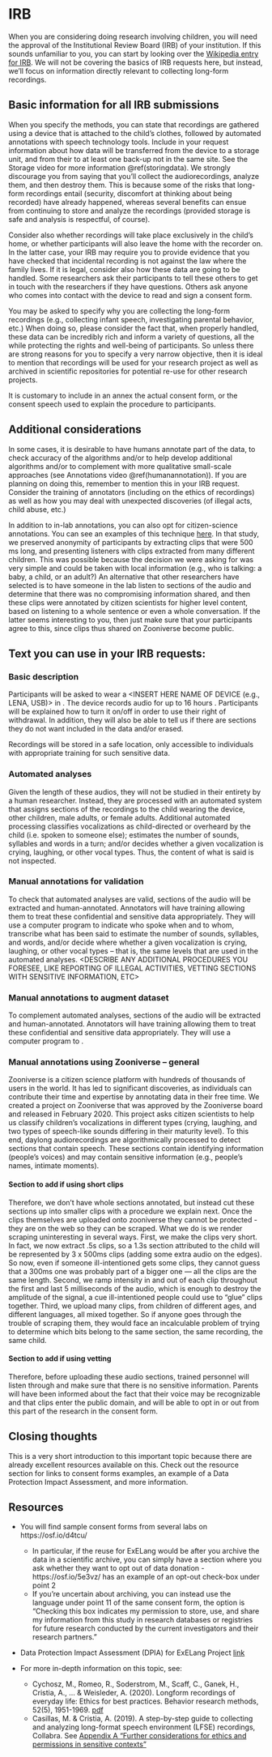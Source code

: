 # IRB {#irb}

When you are considering doing research involving children, you will need the approval of the Institutional Review Board (IRB) of your institution. If this sounds unfamiliar to you, you can start by looking over the [Wikipedia entry for IRB](https://en.wikipedia.org/wiki/Institutional_review_board). We will not be covering the basics of IRB requests here, but instead, we'll focus on information directly relevant to collecting long-form recordings.


## Basic information for all IRB submissions

When you specify the methods, you can state that recordings are gathered using a device that is attached to the child’s clothes, followed by automated annotations with speech technology tools. Include in your request information about how data will be transferred from the device to a storage unit, and from their to at least one back-up not in the same site. See the Storage video for more information \@ref(storingdata). We strongly discourage you from saying that you'll collect the audiorecordings, analyze them, and then destroy them. This is because some of the risks that long-form recordings entail (security, discomfort at thinking about being recorded) have already happened, whereas several benefits can ensue from continuing to store and analyze the recordings (provided storage is safe and analysis is respectful, of course).

Consider also whether recordings will take place exclusively in the child’s home, or whether participants will also leave the home with the recorder on. In the latter case, your IRB may require you to provide evidence that you have checked that incidental recording is not against the law where the family lives. If it is legal, consider also how these data are going to be handled. Some researchers ask their participants to tell these others to get in touch with the researchers if they have questions. Others ask anyone who comes into contact with the device to read and sign a consent form.

You may be asked to specify why you are collecting the long-form recordings (e.g., collecting infant speech, investigating parental behavior, etc.) When doing so, please consider the fact that, when properly handled, these data can be incredibly rich and inform a variety of questions, all the while protecting the rights and well-being of participants. So unless there are strong reasons for you to specify a very narrow objective, then it is ideal to mention that recordings will be used for your research project as well as archived in scientific repositories for potential re-use for other research projects.


It is customary to include in an annex the actual consent form, or the consent speech used to explain the procedure to participants.

## Additional considerations

In some cases, it is desirable to have humans annotate part of the data, to check accuracy of the algorithms and/or to help develop additional algorithms and/or to complement with more qualitative small-scale approaches (see Annotations video \@ref(humanannotation)). If you are planning on doing this, remember to mention this in your IRB request. Consider the training of annotators (including on the ethics of recordings) as well as how you may deal with unexpected discoveries (of illegal acts, child abuse, etc.)

In addition to in-lab annotations, you can also opt for citizen-science annotations. You can see an examples of this technique [here](https://www.zooniverse.org/projects/laac-lscp/maturity-of-baby-sounds). In that study, we preserved anonymity of participants by extracting clips that were 500 ms long, and presenting listeners with clips extracted from many different children. This was possible because the decision we were asking for was very simple and could be taken with local information (e.g., who is talking: a baby, a child, or an adult?) An alternative that other researchers have selected is to have someone in the lab listen to sections of the audio and determine that there was no compromising information shared, and then these clips were annotated by citizen scientists for higher level content, based on listening to a whole sentence or even a whole conversation. If the latter seems interesting to you, then just make sure that your participants agree to this, since clips thus shared on Zooniverse become public. 




## Text you can use in your IRB requests:

### Basic description

Participants will be asked to wear a <INSERT HERE NAME OF DEVICE (e.g., LENA, USB)> in <EITHER the breast pocket of a child-appropriate t-shirt OR securely fastened onto their clothes>. The device records audio for up to 16 hours <DOUBLE-CHECK DURATION BASED ON YOUR DEVICE>. Participants will be explained how to turn it on/off in order to use their right of withdrawal. In addition, they will also be able to tell us if there are sections they do not want included in the data and/or erased.

Recordings will be stored in a safe location, only accessible to individuals with appropriate training for such sensitive data.

### Automated analyses

Given the length of these audios, they will not be studied in their entirety by a human researcher. Instead, they are processed with an automated system that assigns sections of the recordings to the child wearing the device, other children, male adults, or female adults. Additional automated processing classifies vocalizations as child-directed or overheard by the child (i.e. spoken to someone else); estimates the number of sounds, syllables and words in a turn; and/or decides whether a given vocalization is crying, laughing, or other vocal types. Thus, the content of what is said is not inspected. 

### Manual annotations for validation

To check that automated analyses are valid, sections of the audio will be extracted and human-annotated. Annotators will have training allowing them to treat these confidential and sensitive data appropriately. They will use a computer program to indicate who spoke when and to whom, transcribe what has been said to estimate the number of sounds, syllables, and words, and/or decide where whether a given vocalization is crying, laughing, or other vocal types -- that is, the same levels that are used in the automated analyses.
<DESCRIBE ANY ADDITIONAL PROCEDURES YOU FORESEE, LIKE REPORTING OF ILLEGAL ACTIVITIES, VETTING SECTIONS WITH SENSITIVE INFORMATION, ETC>

### Manual annotations to augment dataset

To complement automated analyses, sections of the audio will be extracted and human-annotated. Annotators will have training allowing them to treat these confidential and sensitive data appropriately. They will use a computer program to  <DESCRIBE ALL PROCEDURES YOU FORESEE>.

### Manual annotations using Zooniverse -- general


Zooniverse is a citizen science platform with hundreds of thousands of users in the world. It has led to significant discoveries, as individuals can contribute their time and expertise by annotating data in their free time. We created a project on Zooniverse that was approved by the Zooniverse board and released in February 2020. This project asks citizen scientists to help us classify children's vocalizations in different types (crying, laughing, and two types of speech-like sounds differing in their maturity level).
To this end, daylong audiorecordings are algorithmically processed to detect sections that contain speech. These sections contain identifying information (people's voices) and may contain sensitive information (e.g., people's names, intimate moments). 

#### Section to add if using short clips

Therefore, we don't have whole sections annotated, but instead cut these sections up into smaller clips with a procedure we explain next. Once the clips themselves are uploaded onto zooniverse they cannot be protected - they are on the web so they can be scraped. What we do is we render scraping uninteresting in several ways. First, we make the clips very short. In fact, we now extract .5s clips, so a 1.3s  section attributed to the child will be represented by 3 x 500ms clips (adding some extra audio on the edges). So now, even if someone ill-intentioned gets some clips, they cannot guess that a 300ms one was probably part of a bigger one --- all the clips are the same length.  Second, we ramp intensity in and out of each clip throughout the first and last 5 milliseconds of the audio, which is enough to destroy the amplitude of the signal, a cue ill-intentioned people could use to "glue" clips together. Third, we upload many clips, from children of different ages, and different languages, all mixed together. So if anyone goes through the trouble of scraping them, they would face an incalculable problem of trying to determine which bits belong to the same section, the same recording, the same child.


#### Section to add if using vetting

Therefore, before uploading these audio sections, trained personnel will listen through and make sure that there is no sensitive information. Parents will have been informed about the fact that their voice may be recognizable and that clips enter the public domain, and will be able to opt in or out from this part of the research in the consent form.

## Closing thoughts

This is a very short introduction to this important topic because there are already excellent resources available on this. Check out the resource section for links to consent forms examples, an example of a Data Protection Impact Assessment, and more information.

<!-- IRB (ethics) → see IRB doc on email/ step-by-step -->
<!-- IRB-basic (automated annotation, collection only in the home) -->
<!-- IRB-checking laws in the country (collection outside of home) -->
<!-- IRB-donation of data -->
<!-- IRB-human annotation -->
<!-- IRB-zooniverse annotation -->


## Resources

- You will find sample consent forms from several labs on https://osf.io/d4tcu/
    - In particular, if the reuse for ExELang would be after you archive the data in a scientific archive, you can simply have a section where you ask whether they want to opt out of data donation - https://osf.io/5e3vz/ has an example of an opt-out check-box under point 2
   - If you're uncertain about archiving, you can instead use the language under point 11 of the same consent form, the option is "Checking this box indicates my permission to store, use, and share my information from this study in research databases or registries for future research conducted by the current investigators and their research partners."

- Data Protection Impact Assessment (DPIA) for ExELang Project [link](https://docs.google.com/document/d/1uUclyh7XCp7UiaI2_kW5f9hMWuMwI1HpYb2lcK6y6gI/edit)

- For more in-depth information on this topic, see:
    - Cychosz, M., Romeo, R., Soderstrom, M., Scaff, C., Ganek, H., Cristia, A., ... & Weisleder, A. (2020). Longform recordings of everyday life: Ethics for best practices. Behavior research methods, 52(5), 1951-1969. [pdf](https://psyarxiv.com/ah37c/download?format=pdf)
    - Casillas, M. & Cristia, A. (2019). A step-by-step guide to collecting and analyzing long-format speech environment (LFSE) recordings, Collabra. See [Appendix A "Further considerations for ethics and permissions in sensitive contexts
"](https://ucp.silverchair-cdn.com/ucp/content_public/journal/collabra/5/1/10.1525_collabra.209/3/collabra-5-209-s1.pdf?Expires=1633594641&Signature=qXacU15L3LUAaJ6CQKPyRT-EsW-UqBjJChdbm7fV~3XL6AKuqoqHHQmCTgW4kq84BwU1qqp-aAifxumuROnCH8lKVpQs9k4IbtRqDwt0ztu5Z2eMYifvwCgLypw94Vt13D3wcnvvRI7CcskqWBWuRP0CwSpN9BTsCpheUfk0wBAoherLQvhQbaRzVvn6TDQhAFNfDa7Azyvnw8kBaX2JQx1EkigRgDtCJ54B36-0wD7JscvrVkWJ3GJXni-AuxuXihf4ezjSdsTg8xYOCcTcf4JJBrQjFL-2LSLiRfo2OgMFxw6w~96F~NoLhWeT9P7~KhLpOJ6aC0tTr-QuYsIB3Q__&Key-Pair-Id=APKAIE5G5CRDK6RD3PGA)

